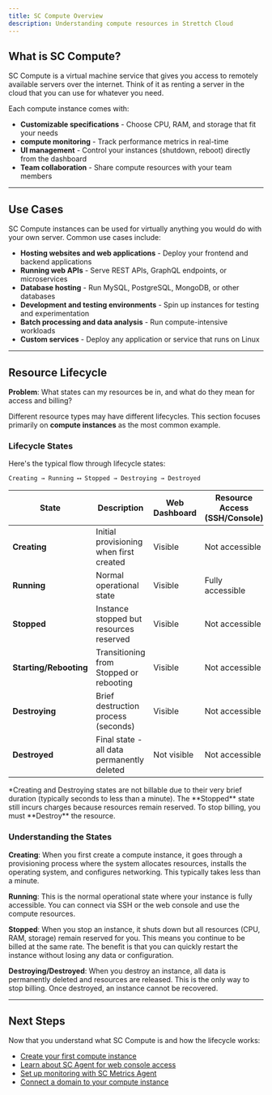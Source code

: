 ```yaml
---
title: SC Compute Overview
description: Understanding compute resources in Strettch Cloud
---
```


## What is SC Compute?

SC Compute is a virtual machine service that gives you access to remotely available servers over the internet. Think of it as renting a server in the cloud that you can use for whatever you need.

Each compute instance comes with:
- **Customizable specifications** - Choose CPU, RAM, and storage that fit your needs
- **compute monitoring** - Track performance metrics in real-time
- **UI management** - Control your instances (shutdown, reboot) directly from the dashboard
- **Team collaboration** - Share compute resources with your team members

---

## Use Cases

SC Compute instances can be used for virtually anything you would do with your own server. Common use cases include:

- **Hosting websites and web applications** - Deploy your frontend and backend applications
- **Running web APIs** - Serve REST APIs, GraphQL endpoints, or microservices
- **Database hosting** - Run MySQL, PostgreSQL, MongoDB, or other databases
- **Development and testing environments** - Spin up instances for testing and experimentation
- **Batch processing and data analysis** - Run compute-intensive workloads
- **Custom services** - Deploy any application or service that runs on Linux

---

## Resource Lifecycle

**Problem**: What states can my resources be in, and what do they mean for access and billing?

Different resource types may have different lifecycles. This section focuses primarily on **compute instances** as the most common example.

### Lifecycle States

Here's the typical flow through lifecycle states:
```
Creating → Running ⟷ Stopped → Destroying → Destroyed
```

| State | Description | Web Dashboard | Resource Access (SSH/Console) | Billable? | Can Transition To |
|-------|-------------|---------------|-------------------------------|-----------|-------------------|
| **Creating** | Initial provisioning when first created | Visible | Not accessible | No* | Running |
| **Running** | Normal operational state | Visible | Fully accessible | **Yes** | Stopped, Destroying |
| **Stopped** | Instance stopped but resources reserved | Visible | Not accessible | **Yes** | Starting, Destroying |
| **Starting/Rebooting** | Transitioning from Stopped or rebooting | Visible | Not accessible | **Yes** | Running |
| **Destroying** | Brief destruction process (seconds) | Visible | Not accessible | No* | Destroyed |
| **Destroyed** | Final state - all data permanently deleted | Not visible | Not accessible | **No** | None (irreversible) |

<Info>
*Creating and Destroying states are not billable due to their very brief duration (typically seconds to less than a minute).
</Info>

<Warning>
The **Stopped** state still incurs charges because resources remain reserved. To stop billing, you must **Destroy** the resource.
</Warning>

### Understanding the States

**Creating**: When you first create a compute instance, it goes through a provisioning process where the system allocates resources, installs the operating system, and configures networking. This typically takes less than a minute.

**Running**: This is the normal operational state where your instance is fully accessible. You can connect via SSH or the web console and use the compute resources.

**Stopped**: When you stop an instance, it shuts down but all resources (CPU, RAM, storage) remain reserved for you. This means you continue to be billed at the same rate. The benefit is that you can quickly restart the instance without losing any data or configuration.

**Destroying/Destroyed**: When you destroy an instance, all data is permanently deleted and resources are released. This is the only way to stop billing. Once destroyed, an instance cannot be recovered.

---

## Next Steps

Now that you understand what SC Compute is and how the lifecycle works:

- [Create your first compute instance](/guides/computes)
- [Learn about SC Agent for web console access](/agents/sc-agent)
- [Set up monitoring with SC Metrics Agent](/agents/sc-metrics-agent)
- [Connect a domain to your compute instance](/guides/domains)
